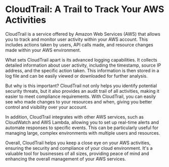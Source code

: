

# CloudTrail: A Trail to Track Your AWS Activities

CloudTrail is a service offered by Amazon Web Services (AWS) that allows you to track and monitor user activity within your AWS account. This includes actions taken by users, API calls made, and resource changes made within your AWS environment.

What sets CloudTrail apart is its advanced logging capabilities. It collects detailed information about user activity, including the timestamp, source IP address, and the specific action taken. This information is then stored in a log file and can be easily viewed or downloaded for further analysis.

But why is this important? CloudTrail not only helps you identify potential security threats, but it also provides an audit trail of all activities, making it easier to meet compliance requirements. With CloudTrail, you can easily see who made changes to your resources and when, giving you better control and visibility over your account.

In addition, CloudTrail integrates with other AWS services, such as CloudWatch and AWS Lambda, allowing you to set up real-time alerts and automate responses to specific events. This can be particularly useful for managing large, complex environments with multiple users and resources.

Overall, CloudTrail helps you keep a close eye on your AWS activities, ensuring the security and compliance of your cloud environment. It's a valuable tool for businesses of all sizes, providing peace of mind and enhancing the overall management of your AWS services.